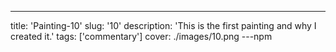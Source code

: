 ---
title: 'Painting-10'
slug: '10'
description: 'This is the first painting and why I created it.'
tags: ['commentary']
cover: ./images/10.png
---npm